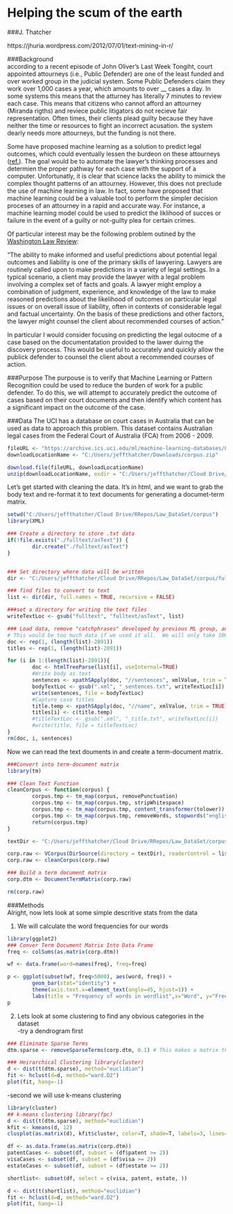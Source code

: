 # Helping the scum of the earth
###J. Thatcher

https://jhuria.wordpress.com/2012/07/01/text-mining-in-r/

###Background  
according to a recent episode of John Oliver's Last Week Tongiht, court appointed attourneys (i.e., Public Defender) are one of the least funded and over worked group in the judicial system.  Some Public Defenders claim they work over 1,000 cases a year, which amounts to over __ cases a day.  In some systems this means that the atturney has literally 7 minutes to review each case.  This means that citizens who cannot afford an attourney (Miranda rigths) and reviece public litigators do not recieve fair representation.  Often times, their clients plead guilty because they have neither the time or resources to fight an incorrect acusation.  the system dearly needs more attourneys, but the funding is not there.  

Some have proposed machine learning as a solution to predict legal outcomes, which could eventually lessen the burdeon on these attourneys ([ref.][1]).  The goal would be to automate the lawyer's thinking processes and determien the proper pathway for each case with the support of a computer.  Unfortunatly, it is clear that science lacks the ability to mimick the complex thought patterns of an attourney.  However, this does not preclude the use of machine learning in law.  In fact, some have proposed that machine learning could be a valuable tool to perform the simpler decision proceses of an attourney in a rapid and accurate way.  For instance, a machine learning model could be used to predict the liklihood of succes or failure in the event of a guilty or not-guilty plea for certain crimes.  

[1]: http://citeseerx.ist.psu.edu/viewdoc/download?doi=10.1.1.85.9499&rep=rep1&type=pdf

Of particular interest may be the following problem outined by the [Washington Law Review][2]:  

[2]: https://digital.law.washington.edu/dspace-law/bitstream/handle/1773.1/1321/89WLR0087.pdf

"The ability to make informed and useful predictions about potential legal outcomes and liability is one of the primary skills of lawyering. Lawyers are routinely called upon to make predictions in a variety of legal settings. In a typical scenario, a client may provide the lawyer with a legal problem involving a complex set of facts and goals. A lawyer might employ a combination of judgment, experience, and knowledge of the law to make reasoned predictions about the likelihood of outcomes on particular legal issues or on overall issue of liability, often in contexts of considerable legal and factual uncertainty. On the basis of these predictions and other factors, the lawyer might counsel the client about recommended courses of action."  

In particular I would consider focusing on predicting the legal outocme of a case based on the documentatation provided to the lawer duirng the discovery process.  This would be useful to accurately and quickly allow the publick defender to counsel the client about a recommended courses of action.

###Purpose
The purpouse is to verify that Machine Learning or Pattern Recognition could be used to reduce the burden of work for a public defender.  To do this, we will attempt to accurately predict the outcome of cases based on their court documents and then identify which content has a significant impact on the outcome of the case.


###Data
The UCI has a database on court cases in Australia that can be used as data to approach this problem. This dataset contains Australian legal cases from the Federal Court of Australia (FCA) from 2006 - 2009.  

```r
fileURL <- "https://archive.ics.uci.edu/ml/machine-learning-databases/00239/corpus.zip"
downloadLocationName <- "C:/Users/jeffthatcher/Downloads/corpus.zip"

download.file(fileURL, downloadLocationName)
unzip(downloadLocationName, exdir = "C:/Users/jeffthatcher/Cloud Drive/RRepos/Law_DataSet")
```

Let's get started with cleaning the data.  It's in html, and we want to grab the body text and re-format it to text documents for generating a documet-term matrix.  

```r
setwd("C:/Users/jeffthatcher/Cloud Drive/RRepos/Law_DataSet/corpus")
library(XML)

### Create a directory to store .txt data
if(!file.exists("./fulltext/asText")) {
        dir.create("./fulltext/asText")
}


### Set directory where data will be written
dir <- "C:/Users/jeffthatcher/Cloud Drive/RRepos/Law_DataSet/corpus/fulltext"

### find files to convert to text
list <- dir(dir, full.names = TRUE, recursive = FALSE)

###set a directory for writing the text files
writeTextLoc <- gsub("fulltext", "fulltext/asText", list)

### Load data, remove "catchphrases" developed by previous ML group, and convert to text files
# This would be too much data if we used it all.  We will only take 1000 cases from the 3,891 total
doc <- rep(1, (length(list)-2891))
titles <- rep(1, (length(list)-2891))

for (i in 1:(length(list)-2891)){
        doc <- htmlTreeParse(list[i], useInternal=TRUE)
        #Write body as text
        sentences <- xpathSApply(doc, "//sentences", xmlValue, trim = TRUE)
        bodyTextLoc <- gsub(".xml", "_sentences.txt", writeTextLoc[i])
        write(sentences, file = bodyTextLoc)
        #Capture case titles
        title.temp <- xpathSApply(doc, "//name", xmlValue, trim = TRUE)
        titles[i] <- c(title.temp)
        #titleTextLoc <- gsub(".xml", "_title.txt", writeTextLoc[i])
        #write(title, file = titleTextLoc)
}
rm(doc, i, sentences)
```

Now we can read the text douments in and create a term-document matrix.  

```r
###Convert into term-document matrix
library(tm)

### Clean Text Function
cleanCorpus <- function(corpus) {
        corpus.tmp <- tm_map(corpus, removePunctuation)
        corpus.tmp <- tm_map(corpus.tmp, stripWhitespace)
        corpus.tmp <- tm_map(corpus.tmp, content_transformer(tolower))
        corpus.tmp <- tm_map(corpus.tmp, removeWords, stopwords("english"))
        return(corpus.tmp)
}

textDir <- "C:/Users/jeffthatcher/Cloud Drive/RRepos/Law_DataSet/corpus/fulltext/asText"

corp.raw <- VCorpus(DirSource(directory = textDir), readerControl = list(reader=readPlain))
corp.raw <- cleanCorpus(corp.raw)

### Build a term document matrix
corp.dtm <- DocumentTermMatrix(corp.raw)

rm(corp.raw)
```


###Methods  
Alright, now lets look at some simple descritive stats from the data  

1. We will calculate the word frequencies for our words  
```r
library(ggplot2)
### Conver Term Document Matrix Into Data Frame   
freq <- colSums(as.matrix(corp.dtm))    

wf <- data.frame(word=names(freq), freq=freq)   

p <- ggplot(subset(wf, freq>5000), aes(word, freq)) +
        geom_bar(stat="identity") + 
        theme(axis.text.x=element_text(angle=45, hjust=1)) +
        labs(title = "Frequency of words in wordlist",x="Word", y="Frequency [counts]")
p   
```
2.  Lets look at some clustering to find any obvious categories in the dataset  
-try a dendrogram first  

```r
### Eliminate Sparse Terms
dtm.sparse <- removeSparseTerms(corp.dtm, 0.1) # This makes a matrix that is only 20% empty space, maximum.   

### Heirarchical Clustering library(cluster)
d <- dist(t(dtm.sparse), method="euclidian") 
fit <- hclust(d=d, method="ward.D2")   
plot(fit, hang=-1)

```
-second we will use k-means clustering  
```r
library(cluster)
## k-means clustering library(fpc)
d <- dist(t(dtm.sparse), method="euclidian")   
kfit <- kmeans(d, 12)   
clusplot(as.matrix(d), kfit$cluster, color=T, shade=T, labels=3, lines=0)   
```

```r
df <- as.data.frame(as.matrix(corp.dtm))
patentCases <- subset(df, subset = (df$patent >= 2))
visaCases <- subset(df, subset = (df$visa >= 2))
estateCases <- subset(df, subset = (df$estate >= 2))

shortlist<- subset(df, select = c(visa, patent, estate, ))

d <- dist(t(shortlist), method="euclidian") 
fit <- hclust(d=d, method="ward.D2")   
plot(fit, hang=-1)

```